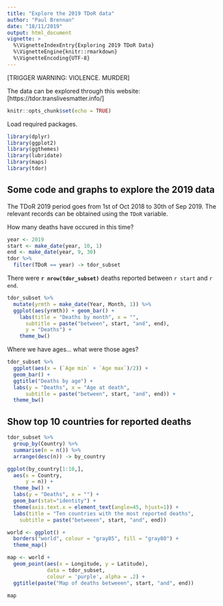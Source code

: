 ```yaml
---
title: "Explore the 2019 TDoR data"
author: "Paul Brennan"
date: "18/11/2019"
output: html_document
vignette: >
  %\VignetteIndexEntry{Exploring 2019 TDoR Data}
  %\VignetteEngine{knitr::rmarkdown}
  %\VignetteEncoding{UTF-8}
---
```


[TRIGGER WARNING: VIOLENCE. MURDER]

The data can be explored through this website: [https://tdor.translivesmatter.info/]

```r
knitr::opts_chunk$set(echo = TRUE)
```

Load required packages.
```r
library(dplyr)
library(ggplot2)
library(ggthemes)
library(lubridate)
library(maps)
library(tdor)
```

## Some code and graphs to explore the 2019 data

The TDoR 2019 period goes from 1st of Oct 2018 to 30th of Sep 2019. The 
relevant records can be obtained using the `TDoR` variable.

How many deaths have occured in this time?
```r
year <- 2019
start <- make_date(year, 10, 1)
end <- make_date(year, 9, 30)
tdor %>% 
  filter(TDoR == year) -> tdor_subset
```

There were **`r nrow(tdor_subset)`** deaths reported between `r start` and `r end`. 

```r

tdor_subset %>% 
  mutate(yrmth = make_date(Year, Month, 1)) %>% 
  ggplot(aes(yrmth)) + geom_bar() +
    labs(title = "Deaths by month", x = "",
      subtitle = paste("between", start, "and", end),
      y = "Deaths") +
    theme_bw()
```

Where we have ages... what were those ages?
```r

tdor_subset %>%
  ggplot(aes(x = (`Age min` + `Age max`)/2)) + 
  geom_bar() +
  ggtitle("Deaths by age") +
  labs(y = "Deaths", x = "Age at death",
      subtitle = paste("between", start, "and", end)) +
  theme_bw()

```

## Show top 10 countries for reported deaths
```r
tdor_subset %>%
  group_by(Country) %>%
  summarise(n = n()) %>%
  arrange(desc(n)) -> by_country

ggplot(by_country[1:10,],
  aes(x = Country,
      y = n)) +
  theme_bw() +
  labs(y = "Deaths", x = "") +
  geom_bar(stat="identity") +
  theme(axis.text.x = element_text(angle=45, hjust=1)) +
  labs(title = "Ten countries with the most reported deaths",
    subtitle = paste("betweeen", start, "and", end))
```

```r
world <- ggplot() +
  borders("world", colour = "gray85", fill = "gray80") +
  theme_map() 

map <- world +
  geom_point(aes(x = Longitude, y = Latitude),
             data = tdor_subset, 
             colour = 'purple', alpha = .2) +
  ggtitle(paste("Map of deaths betweeen", start, "and", end))

map
```
